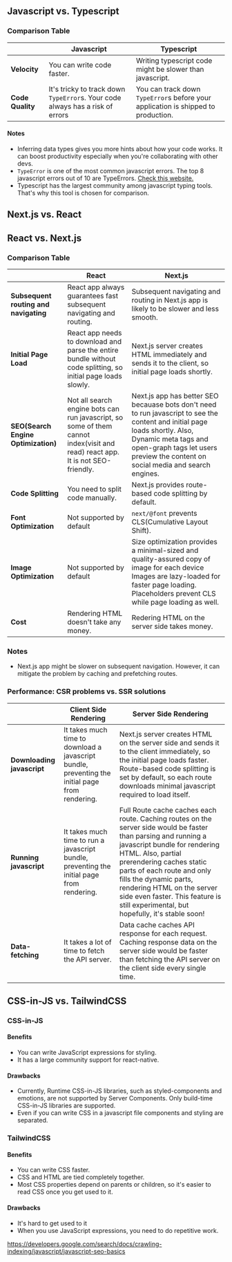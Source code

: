
## Javascript vs. Typescript

### Comparison Table

|  | Javascript | Typescript |
|---|---|---|
| **Velocity** | You can write code faster. | Writing typescript code might be slower than javascript. |
| **Code Quality** | It's tricky to track down `TypeError`s. Your code always has a risk of errors | You can track down `TypeError`s before your application is shipped to production. |

#### Notes
- Inferring data types gives you more hints about how your code works. It can boost productivity especially when you're collaborating with other devs.
- `TypeError` is one of the most common javascript errors. The top 8 javascript errors out of 10 are TypeErrors. [Check this website.](https://rollbar.com/blog/top-10-javascript-errors-from-1000-projects-and-how-to-avoid-them/)
- Typescript has the largest community among javascript typing tools. That's why this tool is chosen for comparison.  
## Next.js vs. React

## React vs. Next.js

### Comparison Table

|  | React | Next.js |
|---|---|---|
| **Subsequent routing and navigating** | React app always guarantees fast subsequent navigating and routing. | Subsequent navigating and routing in Next.js app is likely to be slower and less smooth. |
| **Initial Page Load** | React app needs to download and parse the entire bundle without code splitting, so initial page loads slowly. | Next.js server creates HTML immediately and sends it to the client, so initial page loads shortly. |
| **SEO(Search Engine Optimization)** | Not all search engine bots can run javascript, so some of them cannot index(visit and read) react app. It is not SEO-friendly. | Next.js app has better SEO becauase bots don't need to run javascript to see the content and initial page loads shortly. Also, Dynamic meta tags and open-graph tags let users preview the content on social media and search engines. |
| **Code Splitting** | You need to split code manually. | Next.js provides route-based code splitting by default. |
| **Font Optimization** | Not supported by default | `next/@font` prevents CLS(Cumulative Layout Shift). |
| **Image Optimization** | Not supported by default | Size optimization provides a minimal-sized and quality-assured copy of image for each device Images are lazy-loaded for faster page loading. Placeholders prevent CLS while page loading as well. |
| **Cost** | Rendering HTML doesn't take any money. | Redering HTML on the server side takes money. |

### Notes
- Next.js app might be slower on subsequent navigation. However, it can mitigate the problem by caching and prefetching routes.

### Performance: CSR problems vs. SSR solutions

|  | Client Side Rendering | Server Side Rendering |
|---|---|---|
| **Downloading javascript** | It takes much time to download a javascript bundle, preventing the initial page from rendering. | Next.js server creates HTML on the server side and sends it to the client immediately, so the initial page loads faster. Route-based code splitting is set by default, so each route downloads minimal javascript required to load itself. |
| **Running javascript** | It takes much time to run a javascript bundle, preventing the initial page from rendering. | Full Route cache caches each route. Caching routes on the server side would be faster than parsing and running a javascript bundle for rendering HTML. Also, partial prerendering caches static parts of each route and only fills the dynamic parts, rendering HTML on the server side even faster. This feature is still experimental, but hopefully, it's stable soon!  |
| **Data-fetching** | It takes a lot of time to fetch the API server. | Data cache caches API response for each request. Caching response data on the server side would be faster than fetching the API server on the client side every single time. |

## CSS-in-JS vs. TailwindCSS

### CSS-in-JS

#### Benefits
- You can write JavaScript expressions for styling.
- It has a large community support for react-native.

#### Drawbacks
- Currently, Runtime CSS-in-JS libraries, such as styled-components and emotions, are not supported by Server Components. Only build-time CSS-in-JS libraries are supported.
- Even if you can write CSS in a javascript file components and styling are separated.

### TailwindCSS

#### Benefits
- You can write CSS faster.
- CSS and HTML are tied completely together.
- Most CSS properties depend on parents or children, so it's easier to read CSS once you get used to it.

#### Drawbacks
- It's hard to get used to it
- When you use JavaScript expressions, you need to do repetitive work. 

https://developers.google.com/search/docs/crawling-indexing/javascript/javascript-seo-basics
